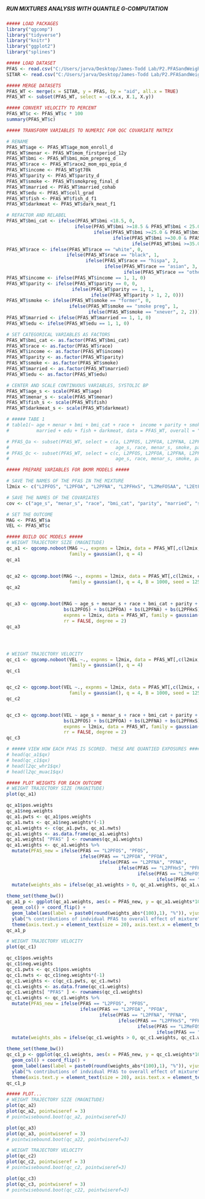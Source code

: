 #####                                                   #####
##### RUN MIXTURES ANALYSIS WITH QUANTILE G-COMPUTATION #####
#####                                                   #####

```r
##### LOAD PACKAGES
library("qgcomp")
library("tidyverse")
library("knitr")
library("ggplot2")
library("splines")

```

```r
##### LOAD DATASET
PFAS <- read.csv("C:/Users/jarva/Desktop/James-Todd Lab/P2.PFASandWeightTrajectories/Data/PFAS.csv")
SITAR <- read.csv("C:/Users/jarva/Desktop/James-Todd Lab/P2.PFASandWeightTrajectories/Data/P2_SITAR.csv")

##### MERGE DATASETS
PFAS_WT <- merge(x = SITAR, y = PFAS, by = "aid", all.x = TRUE)
PFAS_WT <- subset(PFAS_WT, select = -c(X.x, X.1, X.y))

```

```r
##### CONVERT VELOCITY TO PERCENT
PFAS_WT$c <- PFAS_WT$c * 100
summary(PFAS_WT$c)

```

```r
##### TRANSFORM VARIABLES TO NUMERIC FOR QGC COVARIATE MATRIX

# RENAME
PFAS_WT$age <- PFAS_WT$age_mom_enroll_d
PFAS_WT$menar <- PFAS_WT$mom_firstperiod_12y
PFAS_WT$bmi <- PFAS_WT$bmi_mom_prepreg_d
PFAS_WT$race <- PFAS_WT$race2_mom_epi_epia_d
PFAS_WT$income <- PFAS_WT$gt70k
PFAS_WT$parity <- PFAS_WT$parity_d
PFAS_WT$smoke <- PFAS_WT$smokpreg_final_d
PFAS_WT$married <- PFAS_WT$married_cohab
PFAS_WT$edu <- PFAS_WT$coll_grad
PFAS_WT$fish <- PFAS_WT$fish_d_f1
PFAS_WT$darkmeat <- PFAS_WT$dark_meat_f1

# REFACTOR AND RELABEL 
PFAS_WT$bmi_cat <- ifelse(PFAS_WT$bmi <18.5, 0,
                         ifelse(PFAS_WT$bmi >=18.5 & PFAS_WT$bmi < 25.0, 1, 
                                ifelse(PFAS_WT$bmi >=25.0 & PFAS_WT$bmi < 30.0, 2, 
                                       ifelse(PFAS_WT$bmi >=30.0 & PFAS_WT$bmi < 35.0, 3,
                                              ifelse(PFAS_WT$bmi >=35.0, 4, NA)))))
PFAS_WT$race <- ifelse(PFAS_WT$race == "white", 0,
                      ifelse(PFAS_WT$race == "black", 1,
                             ifelse(PFAS_WT$race == "hispa", 2,
                                    ifelse(PFAS_WT$race == "asian", 3,
                                           ifelse(PFAS_WT$race == "other", 4, 4)))))
PFAS_WT$income <- ifelse(PFAS_WT$income == 1, 1, 0)
PFAS_WT$parity <- ifelse(PFAS_WT$parity == 0, 0,
                        ifelse(PFAS_WT$parity == 1, 1,
                               ifelse(PFAS_WT$parity > 1, 2, 0)))
PFAS_WT$smoke <- ifelse(PFAS_WT$smoke == "former", 0,
                       ifelse(PFAS_WT$smoke == "smoke preg", 1,
                              ifelse(PFAS_WT$smoke == "xnever", 2, 2)))
PFAS_WT$married <- ifelse(PFAS_WT$married == 1, 1, 0)
PFAS_WT$edu <- ifelse(PFAS_WT$edu == 1, 1, 0)

# SET CATEGORICAL VARIABLES AS FACTORS
PFAS_WT$bmi_cat <- as.factor(PFAS_WT$bmi_cat)
PFAS_WT$race <- as.factor(PFAS_WT$race)
PFAS_WT$income <- as.factor(PFAS_WT$income)
PFAS_WT$parity <- as.factor(PFAS_WT$parity)
PFAS_WT$smoke <- as.factor(PFAS_WT$smoke)
PFAS_WT$married <- as.factor(PFAS_WT$married)
PFAS_WT$edu <- as.factor(PFAS_WT$edu)

# CENTER AND SCALE CONTINUOUS VARIABLES, SYSTOLIC BP
PFAS_WT$age_s <- scale(PFAS_WT$age)
PFAS_WT$menar_s <- scale(PFAS_WT$menar)
PFAS_WT$fish_s <- scale(PFAS_WT$fish)
PFAS_WT$darkmeat_s <- scale(PFAS_WT$darkmeat)

# ##### TABE 1
# table1(~ age + menar + bmi + bmi_cat + race +  income + parity + smoke + 
#          married + edu + fish + darkmeat, data = PFAS_WT, overall = "Total")

# PFAS_Qa <- subset(PFAS_WT, select = c(a, L2PFOS, L2PFOA, L2PFNA, L2PFHxS, L2MeFOSAA, L2EtFOSAA, 
#                                       age_s, race, menar_s, smoke, parity, married, bmi_cat, smoke, fish_s))
# PFAS_Qc <- subset(PFAS_WT, select = c(c, L2PFOS, L2PFOA, L2PFNA, L2PFHxS, L2MeFOSAA, L2EtFOSAA, 
#                                       age_s, race, menar_s, smoke, parity, married, bmi_cat, smoke, fish_s))

```

```r
##### PREPARE VARIABLES FOR BKMR MODELS #####

# SAVE THE NAMES OF THE PFAS IN THE MIXTURE
l2mix <- c("L2PFOS", "L2PFOA", "L2PFNA", "L2PFHxS", "L2MeFOSAA", "L2EtFOSAA")

# SAVE THE NAMES OF THE COVARIATES
cov <- c("age_s", "menar_s", "race", "bmi_cat", "parity", "married", "smoke", "fish_s")

# SET THE OUTCOME
MAG <- PFAS_WT$a
VEL <- PFAS_WT$c

```

```r
##### BUILD QGC MODELS #####
# WEIGHT TRAJECTORY SIZE (MAGNITUDE)
qc_a1 <- qgcomp.noboot(MAG ~., expnms = l2mix, data = PFAS_WT[,c(l2mix, cov)], 
                       family = gaussian(), q = 4)
qc_a1


qc_a2 <- qgcomp.boot(MAG ~., expnms = l2mix, data = PFAS_WT[,c(l2mix, cov)], 
                       family = gaussian(), q = 4, B = 1000, seed = 125, rr = FALSE)
qc_a2


qc_a3 <- qgcomp.boot(MAG ~ age_s + menar_s + race + bmi_cat + parity + married + smoke + fish_s +
                     bs(L2PFOS) + bs(L2PFOA) + bs(L2PFNA) + bs(L2PFHxS) + bs(L2MeFOSAA) + bs(L2EtFOSAA),
                     expnms = l2mix, data = PFAS_WT, family = gaussian(), q = 4, B = 1000, seed = 125, 
                     rr = FALSE, degree = 2)
qc_a3




# WEIGHT TRAJECTORY VELOCITY
qc_c1 <- qgcomp.noboot(VEL ~., expnms = l2mix, data = PFAS_WT[,c(l2mix, cov)], 
                       family = gaussian(), q = 4)
qc_c1


qc_c2 <- qgcomp.boot(VEL ~., expnms = l2mix, data = PFAS_WT[,c(l2mix, cov)], 
                       family = gaussian(), q = 4, B = 1000, seed = 125, rr = FALSE)
qc_c2


qc_c3 <- qgcomp.boot(VEL ~ age_s + menar_s + race + bmi_cat + parity + married + smoke + fish_s +
                     bs(L2PFOS) + bs(L2PFOA) + bs(L2PFNA) + bs(L2PFHxS) + bs(L2MeFOSAA) + bs(L2EtFOSAA),
                     expnms = l2mix, data = PFAS_WT, family = gaussian(), q = 4, B = 1000, seed = 125, 
                     rr = FALSE, degree = 2)
qc_c3

```

```r
# ##### VIEW HOW EACH PFAS IS SCORED. THESE ARE QUANTIED EXPOSURES #####
# head(qc_a1$qx)
# head(qc_c1$qx)
# head(l2qc_whr1$qx)
# head(l2qc_muac1$qx)

```

```r
##### PLOT WEIGHTS FOR EACH OUTCOME
# WEIGHT TRAJECTORY SIZE (MAGNITUDE)
plot(qc_a1)

qc_a1$pos.weights
qc_a1$neg.weights
qc_a1.pwts <- qc_a1$pos.weights
qc_a1.nwts <- qc_a1$neg.weights*(-1)
qc_a1.weights <- c(qc_a1.pwts, qc_a1.nwts)
qc_a1.weights <- as.data.frame(qc_a1.weights)
qc_a1.weights[ "PFAS" ] <- rownames(qc_a1.weights)
qc_a1.weights <- qc_a1.weights %>%
  mutate(PFAS_new = ifelse(PFAS == "L2PFOS", "PFOS", 
                           ifelse(PFAS == "L2PFOA", "PFOA",
                                  ifelse(PFAS == "L2PFNA", "PFNA", 
                                         ifelse(PFAS == "L2PFHxS", "PFHxS",
                                                ifelse(PFAS == "L2MeFOSAA", "MeFOSAA",
                                                       ifelse(PFAS == "L2EtFOSAA", "EtFOSAA", NA))))))) %>%
  mutate(weights_abs = ifelse(qc_a1.weights > 0, qc_a1.weights, qc_a1.weights*(-1)))

theme_set(theme_bw())
qc_a1_p <- ggplot(qc_a1.weights, aes(x = PFAS_new, y = qc_a1.weights*100)) + 
  geom_col() + coord_flip() +
  geom_label(aes(label = paste0(round(weights_abs*(100),1), "%")), vjust = 0.5, hjust = 0.5, size = 3) +
  ylab("% contributions of indvidual PFAS to overall effect of mixture") + xlab("") +
  theme(axis.text.y = element_text(size = 20), axis.text.x = element_text(size = 15)) 
qc_a1_p

# WEIGHT TRAJECTORY VELOCITY
plot(qc_c1)

qc_c1$pos.weights
qc_c1$neg.weights
qc_c1.pwts <- qc_c1$pos.weights
qc_c1.nwts <- qc_c1$neg.weights*(-1)
qc_c1.weights <- c(qc_c1.pwts, qc_c1.nwts)
qc_c1.weights <- as.data.frame(qc_c1.weights)
qc_c1.weights[ "PFAS" ] <- rownames(qc_c1.weights)
qc_c1.weights <- qc_c1.weights %>%
  mutate(PFAS_new = ifelse(PFAS == "L2PFOS", "PFOS", 
                           ifelse(PFAS == "L2PFOA", "PFOA",
                                  ifelse(PFAS == "L2PFNA", "PFNA", 
                                         ifelse(PFAS == "L2PFHxS", "PFHxS",
                                                ifelse(PFAS == "L2MeFOSAA", "MeFOSAA",
                                                       ifelse(PFAS == "L2EtFOSAA", "EtFOSAA", NA))))))) %>%
  mutate(weights_abs = ifelse(qc_c1.weights > 0, qc_c1.weights, qc_c1.weights*(-1)))

theme_set(theme_bw())
qc_c1_p <- ggplot(qc_c1.weights, aes(x = PFAS_new, y = qc_c1.weights*100)) + 
  geom_col() + coord_flip() +
  geom_label(aes(label = paste0(round(weights_abs*(100),1), "%")), vjust = 0.5, hjust = 0.5, size = 3) +
  ylab("% contributions of indvidual PFAS to overall effect of mixture") + xlab("") +
  theme(axis.text.y = element_text(size = 20), axis.text.x = element_text(size = 15)) 
qc_c1_p

```

```r
##### PLOT...
# WEIGHT TRAJECTORY SIZE (MAGNITUDE)
plot(qc_a2) 
plot(qc_a2, pointwiseref = 3)
# pointwisebound.boot(qc_a2, pointwiseref=3)

plot(qc_a3) 
plot(qc_a3, pointwiseref = 3)
# pointwisebound.boot(qc_a22, pointwiseref=3)

# WEIGHT TRAJECTORY VELOCITY
plot(qc_c2)
plot(qc_c2, pointwiseref = 3)
# pointwisebound.boot(qc_c2, pointwiseref=3)

plot(qc_c3)
plot(qc_c3, pointwiseref = 3)
# pointwisebound.boot(qc_c22, pointwiseref=3)

```
